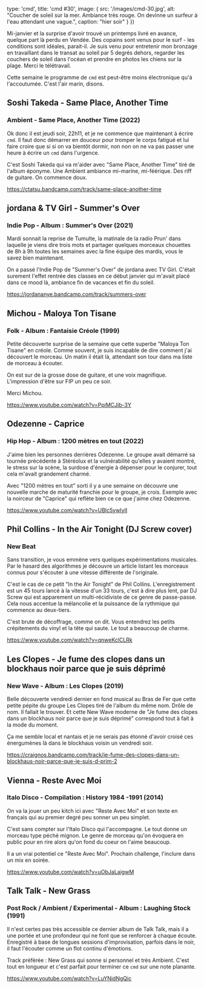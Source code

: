 
  type: 'cmd',
  title: 'cmd #30',
  image: {
    src: '/images/cmd-30.jpg',
    alt: "Coucher de soleil sur la mer. Ambiance très rouge. On devinne un surfeur à l'eau attendant une vague.",
    caption: "hier soir"
  }
}) 

Mi-janvier et la surprise d'avoir trouvé un printemps livré en avance, quelque
part là perdu en Vendée. Des copains sont venus pour le surf - les conditions
sont idéales, parait-il. Je suis venu pour entretenir mon bronzage en
travaillant dans le transat au soleil par 5 degrés dehors, regarder les couchers
de soleil dans l'océan et prendre en photos les chiens sur la plage. Merci le
télétravail.

Cette semaine le programme de `cmd` est peut-être moins électronique qu'à
l'accoutumée. C'est l'air marin, disons.



## Soshi Takeda - Same Place, Another Time

### Ambient - Same Place, Another Time (2022)

Ok donc il est jeudi soir, 22h11, et je ne commence que maintenant à écrire
`cmd`. Il faut donc démarrer en douceur pour tromper le corps fatigué et lui
faire croire que si si on va bientôt dormir, non non on ne va pas passer une
heure à écrire un `cmd` dans l'urgence.

C'est Soshi Takeda qui va m'aider avec "Same Place, Another Time" tiré de
l'album éponyme. Une Ambient ambiance mi-marine, mi-féérique. Des riff de
guitare. On commence doux.

https://ctatsu.bandcamp.com/track/same-place-another-time



## jordana & TV Girl - Summer's Over

### Indie Pop - Album : Summer's Over (2021)

Mardi sonnait la reprise de Tumulte, la matinale de la radio Prun' dans laquelle
je viens dire trois mots et partager quelques morceaux chouettes de 8h à 9h
toutes les semaines avec la fine équipe des mardis, vous le savez bien
maintenant.

On a passé l'Indie Pop de "Summer's Over" de jordana avec TV Girl. C'était
surement l'effet rentrée des classes en ce début janvier qui m'avait placé dans
ce mood là, ambiance fin de vacances et fin du soleil.

https://jordananye.bandcamp.com/track/summers-over



## Michou - Maloya Ton Tisane

### Folk - Album : Fantaisie Créole (1999)

Petite découverte surprise de la semaine que cette superbe "Maloya Ton Tisane"
en créole. Comme souvent, je suis incapable de dire comment j'ai découvert le
morceau. Un matin il était là, attendant son tour dans ma liste de morceau à
écouter.

On est sur de la grosse dose de guitare, et une voix magnifique. L'impression
d'être sur FIP un peu ce soir.

Merci Michou.

https://www.youtube.com/watch?v=PpiMCJib-3Y



## Odezenne - Caprice

### Hip Hop - Album : 1200 mètres en tout (2022)

J'aime bien les personnes derrières Odezenne. Le groupe avait démarré sa tournée
précédente à Stéréolux et la vulnérabilité qu'elles y avaient montré, le stress
sur la scène, la surdose d'énergie à dépenser pour le conjurer, tout cela
m'avait grandement charmé.

Avec "1200 mètres en tout" sorti il y a une semaine on découvre une nouvelle
marche de maturité franchie pour le groupe, je crois. Exemple avec la noirceur
de "Caprice" qui reflète bien ce ce que j'aime chez Odezenne.

https://www.youtube.com/watch?v=UBlc5ywIylI



## Phil Collins - In the Air Tonight (DJ Screw cover) 

### New Beat 

Sans transition, je vous emmène vers quelques expérimentations musicales. Par le
hasard des algorithmes je découvre un article listant les morceaux connus pour
s'écouter à une vitesse différente de l'originale.

C'est le cas de ce petit "In the Air Tonight" de Phil Collins. L'enregistrement
est un 45 tours lancé à la vitesse d'un 33 tours, c'est à dire plus lent, par DJ
Screw qui est apparement un multi-récidiviste de ce genre de passe-passe. Cela
nous accentue la mélancolie et la puissance de la rythmique qui commence au
deux-tiers.

C'est brute de décoffrage, comme on dit. Vous entendrez les petits crépitements
du vinyl et la tête qui saute. Le tout a beaucoup de charme.

https://www.youtube.com/watch?v=qnweKclCLRk



## Les Clopes - Je fume des clopes dans un blockhaus noir parce que je suis déprimé

### New Wave - Album : Les Clopes (2019)

Belle découverte vendredi dernier en fond musical au Bras de Fer que cette
petite pépite du groupe Les Clopes tiré de l'album du même nom. Drôle de nom. Il
fallait le trouver. Et cette New Wave moderne de "Je fume des clopes dans un
blockhaus noir parce que je suis déprimé" correspond tout à fait à la mode du
moment.

Ça me semble local et nantais et je ne serais pas étonné d'avoir croisé ces
énergumènes là dans le blockhaus voisin un vendredi soir.

https://craignos.bandcamp.com/track/je-fume-des-clopes-dans-un-blockhaus-noir-parce-que-je-suis-d-prim-2



## Vienna - Reste Avec Moi

### Italo Disco - Compilation : History 1984 -1991 (2014)

On va la jouer un peu kitch ici avec "Reste Avec Moi" et son texte en français
qui au premier degré peu sonner un peu simplet.

C'est sans compter sur l'Italo Disco qui l'accompagne. Le tout donne un morceau
type péché mignon. Le genre de morceau qu'on évoquera en public pour en rire
alors qu'on fond du coeur on l'aime beaucoup.

Il a un vrai potentiel ce "Reste Avec Moi". Prochain challenge, l'inclure dans
un mix en soirée.

https://www.youtube.com/watch?v=uObJaLaigwM



## Talk Talk - New Grass

### Post Rock / Ambient / Experimental - Album : Laughing Stock (1991)

Il n'est certes pas très accessible ce dernier album de Talk Talk, mais il a une
portée et une profondeur qui ne font que se renforcer à chaque écoute.
Enregistré à base de longues sessions d'improvisation, parfois dans le noir, il
faut l'écouter comme un flot continu d'émotions.

Track préférée : New Grass qui sonne si personnel et très Ambient. C'est tout en
longueur et c'est parfait pour terminer ce `cmd` sur une note planante.

https://www.youtube.com/watch?v=LuYNidNgQic

